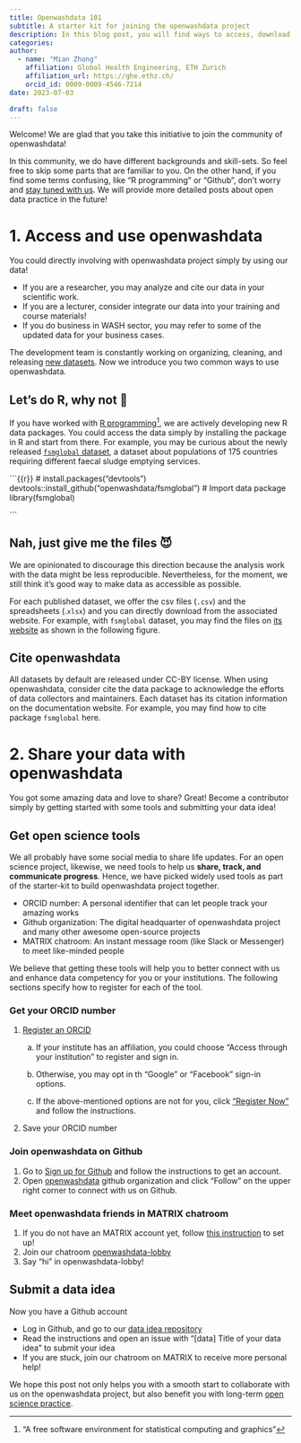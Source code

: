 ```yaml
---
title: Openwashdata 101
subtitle: A starter kit for joining the openwashdata project
description: In this blog post, you will find ways to access, download, and share our data. Are you feeling more ready to publish your data with us? We also talk about the initial steps to launch your open science practice with us, get your unique ORCID, sign up for Github, and join the chatroom on MATRIX!
categories:
author: 
  - name: "Mian Zhong"
    affiliation: Global Health Engineering, ETH Zurich
    affiliation_url: https://ghe.ethz.ch/
    orcid_id: 0009-0009-4546-7214
date: 2023-07-03

draft: false
---
```


Welcome! We are glad that you take this initiative to join the community of openwashdata! 

In this community, we do have different backgrounds and skill-sets. So feel free to skip some parts that are familiar to you. On the other hand, if you find some terms confusing, like "R programming" or "Github", don't worry and [stay tuned with us](https://buttondown.email/openwashdata). We will provide more detailed posts about open data practice in the future!

# 1. Access and use openwashdata

You could directly involving with openwashdata project simply by using our data!

-   If you are a researcher, you may analyze and cite our data in your scientific work.
-   If you are a lecturer, consider integrate our data into your training and course materials!
-   If you do business in WASH sector, you may refer to some of the updated data for your business cases.

The development team is constantly working on organizing, cleaning, and releasing [new datasets](https://openwashdata.org/pages/gallery/). <!-- TODO: link to the correct list of datasets--> Now we introduce you two common ways to use openwashdata.

## Let's do R, why not 🥳

If you have worked with [R programming](https://www.r-project.org)[^1], we are actively developing new R data packages. You could access the data simply by installing the package in R and start from there. For example, you may be curious about the newly released [`fsmglobal` dataset](https://openwashdata.github.io/fsmglobal/), a dataset about populations of 175 countries requiring different faecal sludge emptying services.

[^1]: "A free software environment for statistical computing and graphics"

```{{r}}
# install.packages("devtools")
devtools::install_github("openwashdata/fsmglobal")
# Import data package
library(fsmglobal)

```

## Nah, just give me the files 😈

We are opinionated to discourage this direction because the analysis work with the data might be less reproducible. Nevertheless, for the moment, we still think it's good way to make data as accessible as possible.

For each published dataset, we offer the csv files (`.csv`) and the spreadsheets (.`xlsx`) and you can directly download from the associated website. For example, with `fsmglobal` dataset, you may find the files on [its website](https://openwashdata.github.io/fsmglobal/) as shown in the following figure.

<!-- TODO: Insert an example figure here. -->

## Cite openwashdata

All datasets by default are released under CC-BY license. When using openwashdata, consider cite the data package to acknowledge the efforts of data collectors and maintainers. Each dataset has its citation information on the documentation website. For example, you may find how to cite package `fsmglobal` here.

# 2. Share your data with openwashdata

You got some amazing data and love to share? Great! Become a contributor simply by getting started with some tools and submitting your data idea!

## Get open science tools

We all probably have some social media to share life updates. For an open science project, likewise, we need tools to help us **share, track, and communicate progress**. Hence, we have picked widely used tools as part of the starter-kit to build openwashdata project together.

-   ORCID number: A personal identifier that can let people track your amazing works
-   Github organization: The digital headquarter of openwashdata project and many other awesome open-source projects
-   MATRIX chatroom: An instant message room (like Slack or Messenger) to meet like-minded people

We believe that getting these tools will help you to better connect with us and enhance data competency for you or your institutions. The following sections specify how to register for each of the tool.

### Get your ORCID number

1.  [Register an ORCID](https://orcid.org/signin)

    a.  If your institute has an affiliation, you could choose "Access through your institution" to register and sign in.

    b.  Otherwise, you may opt in th "Google" or "Facebook" sign-in options.

    c.  If the above-mentioned options are not for you, click ["Register Now"](https://orcid.org/register) and follow the instructions.

2.  Save your ORCID number

### Join openwashdata on Github

1.  Go to [Sign up for Github](https://github.com/signup) and follow the instructions to get an account.
2.  Open [openwashdata](https://github.com/openwashdata) github organization and click "Follow" on the upper right corner to connect with us on Github.

### Meet openwashdata friends in MATRIX chatroom

1.  If you do not have an MATRIX account yet, follow [this instruction](https://openwashdata.org/pages/get-started/chat/) to set up!
2.  Join our chatroom [openwashdata-lobby](https://matrix.to/#/%23openwash-lobby:staffchat.ethz.ch)
3.  Say "hi" in openwashdata-lobby!

## Submit a data idea

Now you have a Github account

-   Log in Github, and go to our [data idea repository](https://github.com/openwashdata/data)
-   Read the instructions and open an issue with "[data] Title of your data idea" to submit your idea
-   If you are stuck, join our chatroom on MATRIX to receive more personal help!


We hope this post not only helps you with a smooth start to collaborate with us on the openwashdata project, but also benefit you with long-term [open science practice](https://ethz.ch/en/research/open-science.html).